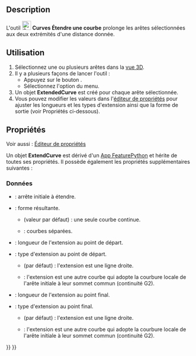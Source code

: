 <languages/>

{{Docnav/fr
|[[Curves_MixedCurve/fr|Courbe d'intersection en 3D]]
|[[Curves_JoinCurve/fr|Relier des courbes]]
|[[Curves_Workbench/fr|Atelier Curves]]
|IconL=Curves_MixedCurve.svg
|IconR=Curves_JoinCurve.svg
|IconC=Curves_workbench_icon.svg
}}

{{GuiCommand/fr
|Name=Curves ExtendCurve
|Name/fr=Curves Étendre une courbe
|MenuLocation=Curves → Extend Curve
|Workbenches=[[Curves_Workbench/fr|Curves]]
}}

==Description==

L'outil [[Image:Curves_ExtendCurve.svg|24px]] '''Curves Étendre une courbe''' prolonge les arêtes sélectionnées aux deux extrémités d'une distance donnée.

<span id="Usage"></span>
==Utilisation==

# Sélectionnez une ou plusieurs arêtes dans la [[3D_view/fr|vue 3D]].
# Il y a plusieurs façons de lancer l'outil :
#* Appuyez sur le bouton {{Button|[[Image:Curves_ExtendCurve.svg|16px]] [[Curves_ExtendCurve|Extend Curve]]}}.
#* Sélectionnez l'option {{MenuCommand|Curves → [[Image:Curves_ExtendCurve.svg|16px]] Extend Curve}} du menu.
# Un objet '''ExtendedCurve''' est créé pour chaque arête sélectionnée.
# Vous pouvez modifier les valeurs dans l'[[Property_editor/fr|éditeur de propriétés]] pour ajuster les longueurs et les types d'extension ainsi que la forme de sortie (voir Propriétés ci-dessous).

<span id="Properties"></span>
==Propriétés==

Voir aussi : [[Property_editor/fr|Éditeur de propriétés]]

<div class="mw-translate-fuzzy">
Un objet '''ExtendCurve''' est dérivé d'un [[App_FeaturePython/fr|App FeaturePython]] et hérite de toutes ses propriétés. Il possède également les propriétés supplémentaires suivantes :
</div>

<span id="Data"></span>
===Données===

{{TitleProperty|Base}}

<div class="mw-translate-fuzzy">
* {{PropertyData|Edge|LinkSub}} : arrête initiale à étendre.
* {{PropertyData|Output|Enumeration}} : forme résultante.
** {{Value|SingleEdge}} (valeur par défaut) : une seule courbe continue.
** {{Value|Wire}} : courbes séparées.
</div>

{{TitleProperty|Beginning}}

* {{PropertyData|Length Start|Float}} : longueur de l'extension au point de départ.
* {{PropertyData|Type Start|Enumeration}} : type d'extension au point de départ.
** {{Value|Straight}} (par défaut) : l'extension est une ligne droite.
** {{Value|G2 curve}} : l'extension est une autre courbe qui adopte la courbure locale de l'arête initiale à leur sommet commun (continuité G2).

{{TitleProperty|End}}

* {{PropertyData|Length End|Float}} : longueur de l'extension au point final.
* {{PropertyData|Type End|Enumeration}} : type d'extension au point final.
** {{Value|Straight}} (par défaut) : l'extension est une ligne droite.
** {{Value|G2 curve}} : l'extension est une autre courbe qui adopte la courbure locale de l'arête initiale à leur sommet commun (continuité G2).


{{Docnav/fr
|[[Curves_MixedCurve/fr|Courbe d'intersection en 3D]]
|[[Curves_JoinCurve/fr|Relier des courbes]]
|[[Curves_Workbench/fr|Atelier Curves]]
|IconL=Curves_MixedCurve.svg
|IconR=Curves_JoinCurve.svg
|IconC=Curves_workbench_icon.svg
}}

{{Curves Tools navi{{#translation:}}}}
{{Userdocnavi{{#translation:}}}}